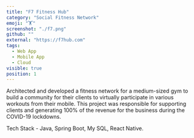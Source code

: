 ```yaml
---
title: "F7 Fitness Hub"
category: "Social Fitness Network"
emoji: "🏋️"
screenshot: "./f7.png"
github: ""
external: "https://f7hub.com"
tags:
  - Web App
  - Mobile App
  - Cloud
visible: true
position: 1
---
```

Architected and developed a fitness network for a medium-sized gym to build a community for their clients to virtually participate in various workouts from their mobile. This project was responsible for supporting clients and generating 100% of the revenue for the business during the COVID-19 lockdowns. 

Tech Stack - Java, Spring Boot, My SQL, React Native.